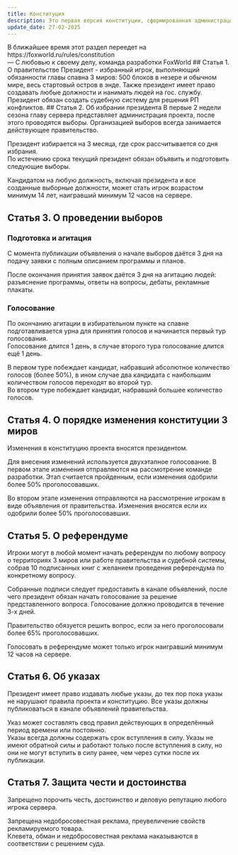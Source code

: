 ```yaml
---
title: Конституция
description: Это первая версия конституции, сформированная администрацией проекта как основополагающая. Конституция обновляется президентом по результатам выставляемого им голосования за изменения.
update_date: 27-02-2025
---
```

<Note type='warning' title="Внимание!">
    В ближайшее время этот раздел переедет на https://foxworld.ru/rules/constitution
    <br/>— С любовью к своему делу, команда разработки FoxWorld
</Note>
## Статья 1. О правительстве
Президент - избранный игрок, выполняющий обязанности главы спавна 3 миров: 500 блоков в незере и обычном мире, весь стартовый остров в энде. Также президент имеет право создавать любые должности и нанимать людей на гос. службу. Президент обязан создать судебную систему для решения РП конфликтов.
## Статья 2. Об избрании президента
В первые 2 недели сезона главу сервера представляет администрация проекта, после этого проводятся выборы. Организацией выборов всегда занимается действующее правительство.

Президент избирается на 3 месяца, где срок рассчитывается со дня избрания.
<br/>По истечению срока текущий президент обязан объявить и подготовить следующие выборы.

Кандидатом на любую должность, включая президента и все созданные выборные должности, может стать игрок возрастом минимум 14 лет, наигравший минимум 12 часов на сервере.
## Статья 3. О проведении выборов
### Подготовка и агитация
С момента публикации объявления о начале выборов даётся 3 дня на подачу заявки с полным описанием программы и планов.

После окончания принятия заявок даётся 3 дня на агитацию людей: разъяснение программы, ответы на вопросы, дебаты, рекламные плакаты.
### Голосование
По окончанию агитации в избирательном пункте на спавне подготавливается урна для принятия голосов и начинается первый тур голосования.
<br/>Голосование длится 1 день, в случае второго тура голосование длится ещё 1 день.

В первом туре побеждает кандидат, набравший абсолютное количество голосов (более 50%), в ином случае два кандидата с наибольшим количеством голосов переходят во второй тур.
<br/>Во втором туре побеждает кандидат, набравший большее количество голосов.
## Статья 4. О порядке изменения конституции 3 миров
Изменения в конституцию проекта вносятся президентом.

Для внесения изменений используется двухэтапное голосование. В первом этапе изменения отправляются на рассмотрение команде разработки. Этап считается пройденным, если изменения одобрили более 50% проголосовавших.

Во втором этапе изменения отправляются на рассмотрение игрокам в виде объявления от правительства. Изменения вносятся если их одобрили более 50% проголосовавших.
## Статья 5. О референдуме
Игроки могут в любой момент начать референдум по любому вопросу о территориях 3 миров или работе правительства и судебной системы, собрав 10 подписанных книг с желанием проведения референдума по конкретному вопросу.

Собранные подписи следует предоставить в канале объявлений, после чего президент обязан начать голосование за решение представленного вопроса. Голосование должно проводится в течение 3-х дней.

Правительство обязуется решить вопрос, если за него проголосовали более 65% проголосовавших.

Голосовать в референдуме может только игрок наигравший минимум 12 часов на сервере.
## Статья 6. Об указах
Президент имеет право издавать любые указы, до тех пор пока указы не нарушают правила проекта и конституцию. Все указы должны публиковаться в канале объявлений правительства.

Указ может составлять свод правил действующих в определённый период времени или постоянно.
<br/>Указы всегда должны содержать срок вступления в силу. Указы не имеют обратной силы и работают только после вступления в силу, но они не могут вступить в силу ранее, чем через сутки после их публикации.
## Статья 7. Защита чести и достоинства
Запрещено порочить честь, достоинство и деловую репутацию любого игрока сервера. 

Запрещена недобросовестная реклама, преувеличение свойств рекламируемого товара. 
<br/>Клевета, обман и недобросовестная реклама наказываются в соответствии с решением суда.
